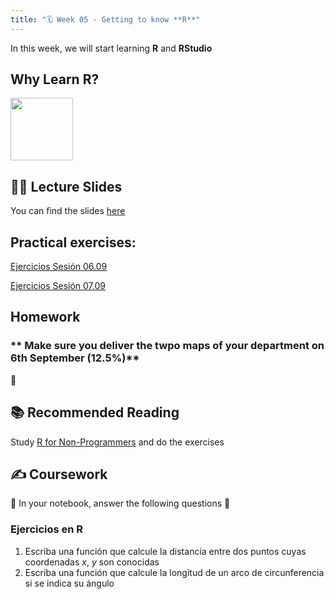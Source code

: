 ```yaml
---
title: "🗓️ Week 05 - Getting to know **R**"
---
```


In this week, we will start learning **R** and **RStudio**

## Why Learn R?

<img align="center" width="100" height="100" src="figures/why_learn_R">

## 👨‍🏫 Lecture Slides 

You can find the slides [here](https://drive.google.com/file/d/1THssVqZ7iD0k7nJzCLijqMPvCpV-4Q42/view?usp=sharing)


## **Practical exercises**:
::: {.callout-note collapse="true"}
[Ejercicios Sesión 06.09](https://www.uv.es/conesa/CursoR/material/problemas-sesion1.pdf)
:::
::: {.callout-note collapse="true"}
[Ejercicios Sesión 07.09](https://www.uv.es/conesa/CursoR/material/problemas-sesion2.pdf)
:::

## Homework
### ** Make sure you deliver the twpo maps of your department on 6th September (12.5%)**

🎥 

## 📚 Recommended Reading 

Study [R for Non-Programmers](https://bookdown.org/daniel_dauber_io/r4np_book/) and do the exercises

## ✍️ Coursework

🚧 In your  notebook,  answer the following questions 🚧

### Ejercicios en R
::: {.callout-important collapse=true}
1. Escriba una función que calcule la distancia entre dos puntos cuyas coordenadas *x*, *y* son conocidas
2. Escriba una función que calcule la longitud de un arco de circunferencia si se indica su ángulo  
:::






